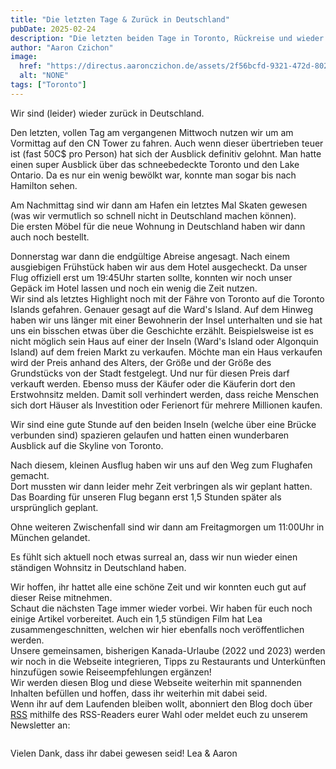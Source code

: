 ```yaml
---
title: "Die letzten Tage & Zurück in Deutschland"
pubDate: 2025-02-24
description: "Die letzten beiden Tage in Toronto, Rückreise und wieder in Deutschland"
author: "Aaron Czichon"
image:
  href: "https://directus.aaronczichon.de/assets/2f56bcfd-9321-472d-8027-da8f664e271c.jpg?quality=70&width=1600"
  alt: "NONE"
tags: ["Toronto"]
---
```

Wir sind (leider) wieder zurück in Deutschland. 

Den letzten, vollen Tag am vergangenen Mittwoch nutzen wir um am Vormittag auf den CN Tower zu fahren. Auch wenn dieser übertrieben teuer ist (fast 50C$ pro Person) hat sich der Ausblick definitiv gelohnt. Man hatte einen super Ausblick über das schneebedeckte Toronto und den Lake Ontario. Da es nur ein wenig bewölkt war, konnte man sogar bis nach Hamilton sehen.

Am Nachmittag sind wir dann am Hafen ein letztes Mal Skaten gewesen (was wir vermutlich so schnell nicht in Deutschland machen können).   
Die ersten Möbel für die neue Wohnung in Deutschland haben wir dann auch noch bestellt.

Donnerstag war dann die endgültige Abreise angesagt. Nach einem ausgiebigen Frühstück haben wir aus dem Hotel ausgecheckt. Da unser Flug offiziell erst um 19:45Uhr starten sollte, konnten wir noch unser Gepäck im Hotel lassen und noch ein wenig die Zeit nutzen.   
Wir sind als letztes Highlight noch mit der Fähre von Toronto auf die Toronto Islands gefahren. Genauer gesagt auf die Ward's Island. Auf dem Hinweg haben wir uns länger mit einer Bewohnerin der Insel unterhalten und sie hat uns ein bisschen etwas über die Geschichte erzählt. Beispielsweise ist es nicht möglich sein Haus auf einer der Inseln (Ward's Island oder Algonquin Island) auf dem freien Markt zu verkaufen. Möchte man ein Haus verkaufen wird der Preis anhand des Alters, der Größe und der Größe des Grundstücks von der Stadt festgelegt. Und nur für diesen Preis darf verkauft werden. Ebenso muss der Käufer oder die Käuferin dort den Erstwohnsitz melden. Damit soll verhindert werden, dass reiche Menschen sich dort Häuser als Investition oder Ferienort für mehrere Millionen kaufen.   

Wir sind eine gute Stunde auf den beiden Inseln (welche über eine Brücke verbunden sind) spazieren gelaufen und hatten einen wunderbaren Ausblick auf die Skyline von Toronto. 

Nach diesem, kleinen Ausflug haben wir uns auf den Weg zum Flughafen gemacht.    
Dort mussten wir dann leider mehr Zeit verbringen als wir geplant hatten. Das Boarding für unseren Flug begann erst 1,5 Stunden später als ursprünglich geplant. 

Ohne weiteren Zwischenfall sind wir dann am Freitagmorgen um 11:00Uhr in München gelandet.


Es fühlt sich aktuell noch etwas surreal an, dass wir nun wieder einen ständigen Wohnsitz in Deutschland haben.   

Wir hoffen, ihr hattet alle eine schöne Zeit und wir konnten euch gut auf dieser Reise mitnehmen.    
Schaut die nächsten Tage immer wieder vorbei. Wir haben für euch noch einige Artikel vorbereitet. Auch ein 1,5 stündigen Film hat Lea zusammengeschnitten, welchen wir hier ebenfalls noch veröffentlichen werden.   
Unsere gemeinsamen, bisherigen Kanada-Urlaube (2022 und 2023) werden wir noch in die Webseite integrieren, Tipps zu Restaurants und Unterkünften hinzufügen sowie Reiseempfehlungen ergänzen!    
Wir werden diesen Blog und diese Webseite weiterhin mit spannenden Inhalten befüllen und hoffen, dass ihr weiterhin mit dabei seid.   
Wenn ihr auf dem Laufenden bleiben wollt, abonniert den Blog doch über [RSS](https://canada.aaronczichon.de/rss.xml) mithilfe des RSS-Readers eurer Wahl oder meldet euch zu unserem Newsletter an:

<iframe data-w-type="embedded" frameborder="0" scrolling="no" marginheight="0" marginwidth="0" src="https://sks15.mjt.lu/wgt/sks15/xqlk/form?c=01803f68" width="100%" style="height: 0;"></iframe>

<script type="text/javascript" src="https://app.mailjet.com/pas-nc-embedded-v1.js"></script>


Vielen Dank, dass ihr dabei gewesen seid!
Lea & Aaron